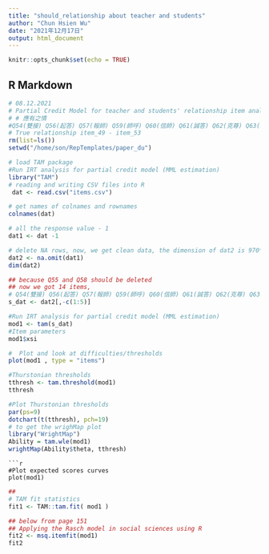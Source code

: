 ```yaml
---
title: "should_relationship about teacher and students"
author: "Chun Hsien Wu"
date: "2021年12月17日"
output: html_document
---
```


```r
knitr::opts_chunk$set(echo = TRUE)
```

## R Markdown
```r
# 08.12.2021
# Partial Credit Model for teacher and students' relationship item analysis
# # 應有之情 
#Q54(雙接) Q56(起答) Q57(報師) Q59(師呼) Q60(信師) Q61(誠答) Q62(克尊) Q63(洗恭) Q64(舉發) 共9題
# True relationship item_49 - item_53
rm(list=ls())
setwd("/home/son/RepTemplates/paper_du")
```
```r
# load TAM package
#Run IRT analysis for partial credit model (MML estimation)
library("TAM")
# reading and writing CSV files into R
 dat <- read.csv("items.csv") 
```


```r
# get names of colnames and rownames
colnames(dat)

# all the response value - 1
dat1 <- dat -1

# delete NA rows, now, we get clean data, the dimension of dat2 is 970*16
dat2 <- na.omit(dat1)
dim(dat2)

## because Q55 and Q58 should be deleted
## now we got 14 items, 
# Q54(雙接) Q56(起答) Q57(報師) Q59(師呼) Q60(信師) Q61(誠答) Q62(克尊) Q63(洗恭) Q64(舉發) 共9題
s_dat <- dat2[,-c(1:5)]
```

```r
#Run IRT analysis for partial credit model (MML estimation)
mod1 <- tam(s_dat)
#Item parameters
mod1$xsi
```
```r
#  Plot and look at difficulties/thresholds
plot(mod1 , type = "items")
```


```r

#Thurstonian thresholds
tthresh <- tam.threshold(mod1)
tthresh
```

```r
#Plot Thurstonian thresholds
par(ps=9)
dotchart(t(tthresh), pch=19)
# to get the wrighMap plot
library("WrightMap")
Ability = tam.wle(mod1)
wrightMap(Ability$theta, tthresh)
```


```
```r
#Plot expected scores curves
plot(mod1)

```
```r
##
# TAM fit statistics
fit1 <- TAM::tam.fit( mod1 )

## below from page 151 
## Applying the Rasch model in social sciences using R
fit2 <- msq.itemfit(mod1)
fit2
```

